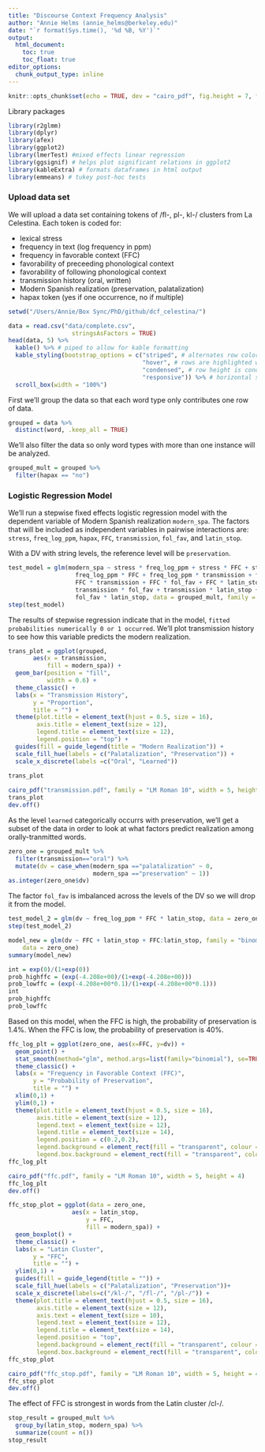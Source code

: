 ```yaml
---
title: "Discourse Context Frequency Analysis"
author: "Annie Helms (annie_helms@berkeley.edu)"
date: "`r format(Sys.time(), '%d %B, %Y')`"
output:
  html_document:
    toc: true
    toc_float: true
editor_options: 
  chunk_output_type: inline
---
```


```r
knitr::opts_chunk$set(echo = TRUE, dev = "cairo_pdf", fig.height = 7, fig.width = 7)
```

Library packages

```r
library(r2glmm)
library(dplyr)
library(afex)
library(ggplot2)
library(lmerTest) #mixed effects linear regression
library(ggsignif) # helps plot significant relations in ggplot2
library(kableExtra) # formats dataframes in html output
library(emmeans) # tukey post-hoc tests
```

### Upload data set
We will upload a data set containing tokens of /fl-, pl-, kl-/ clusters from La Celestina. Each token is coded for:

- lexical stress
- frequency in text (log frequency in ppm)
- frequency in favorable context (FFC)
- favorability of preceeding phonological context
- favorability of following phonological context
- transmission history (oral, written)
- Modern Spanish realization (preservation, palatalization)
- hapax token (yes if one occurrence, no if multiple)

```r
setwd("/Users/Annie/Box Sync/PhD/github/dcf_celestina/")
```

```r
data = read.csv("data/complete.csv", 
                  stringsAsFactors = TRUE)
head(data, 5) %>%
  kable() %>% # piped to allow for kable formatting
  kable_styling(bootstrap_options = c("striped", # alternates row color in table
                                      "hover", # rows are highlighted when hovered over
                                      "condensed", # row height is condensed
                                      "responsive")) %>% # horizontal scrolling across table
  scroll_box(width = "100%")
```

First we'll group the data so that each word type only contributes one row of data.

```r
grouped = data %>%
  distinct(word, .keep_all = TRUE)
```

We'll also filter the data so only word types with more than one instance will be analyzed.

```r
grouped_mult = grouped %>%
  filter(hapax == "no")
```

### Logistic Regression Model

We'll run a stepwise fixed effects logistic regression model with the dependent variable of Modern Spanish realization `modern_spa`. The factors that will be included as independent variables in pairwise interactions are: `stress`, `freq_log_ppm`, `hapax`, `FFC`, `transmission`, `fol_fav`, and `latin_stop`.

With a DV with string levels, the reference level will be `preservation`.

```r
test_model = glm(modern_spa ~ stress * freq_log_ppm + stress * FFC + stress * transmission + stress * fol_fav + stress * latin_stop +
                   freq_log_ppm * FFC + freq_log_ppm * transmission + freq_log_ppm * fol_fav + freq_log_ppm * latin_stop +
                   FFC * transmission + FFC * fol_fav + FFC * latin_stop +
                   transmission * fol_fav + transmission * latin_stop +
                   fol_fav * latin_stop, data = grouped_mult, family = "binomial")
step(test_model)
```

The results of stepwise regression indicate that in the model, `fitted probabilities numerically 0 or 1 occurred`. We'll plot transmission history to see how this variable predicts the modern realization.

```r
trans_plot = ggplot(grouped, 
       aes(x = transmission, 
           fill = modern_spa)) + 
  geom_bar(position = "fill",
           width = 0.6) +
  theme_classic() +
  labs(x = "Transmission History",
       y = "Proportion",
       title = "") +
  theme(plot.title = element_text(hjust = 0.5, size = 16),
        axis.title = element_text(size = 12),
        legend.title = element_text(size = 12),
        legend.position = "top") +
  guides(fill = guide_legend(title = "Modern Realization")) +
  scale_fill_hue(labels = c("Palatalization", "Preservation")) +
  scale_x_discrete(labels =c("Oral", "Learned"))
  
trans_plot
```

```r
cairo_pdf("transmission.pdf", family = "LM Roman 10", width = 5, height = 4)
trans_plot
dev.off()
```

As the level `learned` categorically occurrs with preservation, we'll get a subset of the data in order to look at what factors predict realization among orally-tranmitted words.

```r
zero_one = grouped_mult %>%
  filter(transmission=="oral") %>%
  mutate(dv = case_when(modern_spa =="palatalization" ~ 0,
                        modern_spa =="preservation" ~ 1))
as.integer(zero_one$dv)
```

The factor `fol_fav` is imbalanced across the levels of the DV so we will drop it from the model.

```r
test_model_2 = glm(dv ~ freq_log_ppm * FFC * latin_stop, data = zero_one, family = "binomial")
step(test_model_2)
```

```r
model_new = glm(dv ~ FFC + latin_stop + FFC:latin_stop, family = "binomial", 
    data = zero_one)
summary(model_new)
```

```r
int = exp(0)/(1+exp(0))
prob_highffc = (exp(-4.208e+00)/(1+exp(-4.208e+00)))
prob_lowffc = (exp(-4.208e+00*0.1)/(1+exp(-4.208e+00*0.1)))
int
prob_highffc
prob_lowffc
```

Based on this model, when the FFC is high, the probability of preservation is 1.4%. When the FFC is low, the probability of preservation is 40%. 

```r
ffc_log_plt = ggplot(zero_one, aes(x=FFC, y=dv)) +
  geom_point() + 
  stat_smooth(method="glm", method.args=list(family="binomial"), se=TRUE) +
  theme_classic() +
  labs(x = "Frequency in Favorable Context (FFC)",
       y = "Probability of Preservation",
       title = "") +
  xlim(0,1) +
  ylim(0,1) +
  theme(plot.title = element_text(hjust = 0.5, size = 16),
        axis.title = element_text(size = 12),
        legend.text = element_text(size = 12),
        legend.title = element_text(size = 14),
        legend.position = c(0.2,0.2),
        legend.background = element_rect(fill = "transparent", colour = NA),
        legend.box.background = element_rect(fill = "transparent", colour = NA))
ffc_log_plt
```

```r
cairo_pdf("ffc.pdf", family = "LM Roman 10", width = 5, height = 4)
ffc_log_plt
dev.off()
```

```r
ffc_stop_plot = ggplot(data = zero_one,
                  aes(x = latin_stop,
                      y = FFC,
                      fill = modern_spa)) + 
  geom_boxplot() +
  theme_classic() +
  labs(x = "Latin Cluster",
       y = "FFC",
       title = "") +
  ylim(0,1) +
  guides(fill = guide_legend(title = "")) +
  scale_fill_hue(labels = c("Palatalization", "Preservation"))+
  scale_x_discrete(labels=c("/kl-/", "/fl-/", "/pl-/")) +
  theme(plot.title = element_text(hjust = 0.5, size = 16),
        axis.title = element_text(size = 12),
        axis.text = element_text(size = 10),
        legend.text = element_text(size = 12),
        legend.title = element_text(size = 14),
        legend.position = "top",
        legend.background = element_rect(fill = "transparent", colour = NA),
        legend.box.background = element_rect(fill = "transparent", colour = NA))
ffc_stop_plot
```

```r
cairo_pdf("ffc_stop.pdf", family = "LM Roman 10", width = 5, height = 4)
ffc_stop_plot
dev.off()
```

The effect of FFC is strongest in words from the Latin cluster /cl-/.

```r
stop_result = grouped_mult %>%
  group_by(latin_stop, modern_spa) %>%
  summarize(count = n())
stop_result
```

